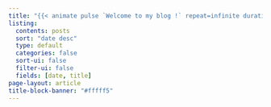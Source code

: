 ```yaml
---
title: "{{< animate pulse `Welcome to my blog !` repeat=infinite duration=2s >}}"
listing:
  contents: posts
  sort: "date desc"
  type: default
  categories: false
  sort-ui: false
  filter-ui: false
  fields: [date, title]
page-layout: article 
title-block-banner: "#fffff5"
---
```

